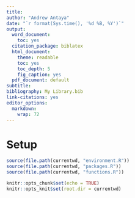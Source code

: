 ```yaml
---
title:
author: "Andrew Antaya"
date: "`r format(Sys.time(), '%d %B, %Y')`"
output:
  word_document:
    toc: yes
  citation_package: biblatex
  html_document:
    theme: readable
    toc: yes
    toc_depth: 5
    fig_caption: yes
  pdf_document: default
subtitle:
bibliography: My Library.bib
link-citations: yes
editor_options:
  markdown:
    wrap: 72
---
```

# Setup

```r
source(file.path(currentwd, "environment.R"))
source(file.path(currentwd, "packages.R"))
source(file.path(currentwd, "functions.R"))
```

```r
knitr::opts_chunk$set(echo = TRUE)
knitr::opts_knit$set(root.dir = currentwd)
```
